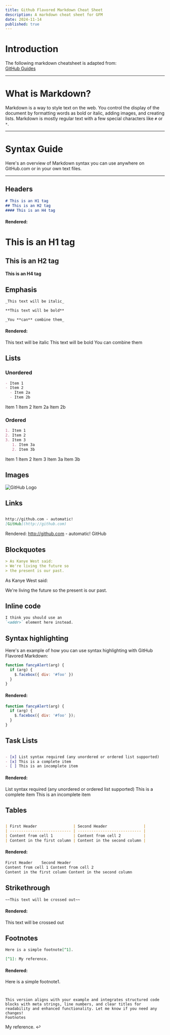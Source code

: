 ```yaml
---
title: Github Flavored Markdown Cheat Sheet  
description: A markdown cheat sheet for GFM  
date: 2024-11-14  
published: true
---
```


# Introduction
The following markdown cheatsheet is adapted from:  
[GitHub Guides](https://guides.github.com/features/mastering-markdown/)

---

# What is Markdown?

Markdown is a way to style text on the web. You control the display of the document by formatting words as bold or italic, adding images, and creating lists. Markdown is mostly regular text with a few special characters like `#` or `*`.

---

# Syntax Guide

Here's an overview of Markdown syntax you can use anywhere on GitHub.com or in your own text files.

---

## Headers

```markdown {1-4} title="headers.md"
# This is an H1 tag
## This is an H2 tag
#### This is an H4 tag
```
#### Rendered:

# This is an H1 tag
## This is an H2 tag
#### This is an H4 tag
## Emphasis
```markdown
_This text will be italic_

**This text will be bold**

_You **can** combine them_
```
#### Rendered:
This text will be italic
This text will be bold
You can combine them

## Lists
### Unordered
```markdown
- Item 1
- Item 2
  - Item 2a
  - Item 2b
```

Item 1
Item 2
Item 2a
Item 2b
### Ordered
```markdown
1. Item 1
2. Item 2
3. Item 3
   1. Item 3a
   2. Item 3b
```

Item 1
Item 2
Item 3
Item 3a
Item 3b
## Images

![GitHub Logo](https://github.githubassets.com/images/modules/logos_page/GitHub-Mark.png)

## Links
```markdown

http://github.com - automatic!
[GitHub](http://github.com)
```
Rendered:
http://github.com - automatic!
GitHub

## Blockquotes
```markdown
> As Kanye West said:
> We're living the future so
> the present is our past.
```

As Kanye West said:

We're living the future so the present is our past.

## Inline code
```markdown
I think you should use an
`<addr>` element here instead.
```


## Syntax highlighting

Here's an example of how you can use syntax highlighting with GitHub Flavored Markdown:

```js:fancyAlert.js
function fancyAlert(arg) {
  if (arg) {
    $.facebox({ div: '#foo' })
  }
}
```

#### Rendered:

```js
function fancyAlert(arg) {
  if (arg) {
    $.facebox({ div: '#foo' });
  }
}
```
## Task Lists
```markdown

- [x] List syntax required (any unordered or ordered list supported)
- [x] This is a complete item
- [ ] This is an incomplete item
```
#### Rendered:

 List syntax required (any unordered or ordered list supported)
 This is a complete item
 This is an incomplete item
## Tables
```markdown

| First Header                | Second Header                |
| --------------------------- | ---------------------------- |
| Content from cell 1         | Content from cell 2          |
| Content in the first column | Content in the second column |
```
#### Rendered:
```markdown
First Header	Second Header
Content from cell 1	Content from cell 2
Content in the first column	Content in the second column
```
## Strikethrough
```markdown
~~This text will be crossed out~~
```
#### Rendered:
This text will be crossed out

## Footnotes
```markdown
Here is a simple footnote[^1].

[^1]: My reference.
```
#### Rendered:
Here is a simple footnote1.

```vbnet


This version aligns with your example and integrates structured code blocks with meta strings, line numbers, and clear titles for readability and enhanced functionality. Let me know if you need any changes!
Footnotes
```
My reference. ↩



